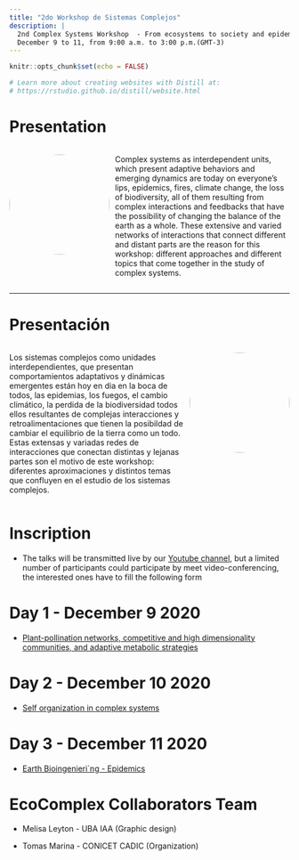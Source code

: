 ```yaml
---
title: "2do Workshop de Sistemas Complejos"
description: |
  2nd Complex Systems Workshop  - From ecosystems to society and epidemics.
  December 9 to 11, from 9:00 a.m. to 3:00 p.m.(GMT-3)
---
```

```r
knitr::opts_chunk$set(echo = FALSE)

# Learn more about creating websites with Distill at:
# https://rstudio.github.io/distill/website.html

```

# Presentation 

:::: {style="display: grid; grid-template-columns: 180px auto; grid-column-gap: 10px;"}

::: {}

<img src="img/LogoPIISCO_UNGS_m.png" style="width:180px;border-radius: 50%;"/>

:::

::: {}
Complex systems as interdependent units, which present adaptive behaviors and emerging dynamics are today on everyone's lips, epidemics, fires, climate change, the loss of biodiversity, all of them resulting from complex interactions and feedbacks that have the possibility of changing the balance of the earth as a whole. These extensive and varied networks of interactions that connect different and distant parts are the reason for this workshop: different approaches and different topics that come together in the study of complex systems.

:::

::::

---
# Presentación

:::: {style="display: grid; grid-template-columns: auto 180px; grid-column-gap: 10px;"}


::: {}

Los sistemas complejos como unidades interdependientes, que presentan comportamientos adaptativos y dinámicas emergentes están hoy en dia en la boca de todos, las epidemias, los fuegos, el cambio climático, la perdida de la biodiversidad todos ellos resultantes de complejas interacciones y retroalimentaciones que tienen la posibildad de cambiar el equilibrio de la tierra como un todo. Estas extensas y variadas redes de interacciones que conectan distintas y lejanas partes son el motivo de este workshop: diferentes aproximaciones y distintos temas que confluyen en el estudio de los sistemas complejos.

:::

::: {}

<img src="img/LogoPIISCO_UNGS_m.png" style="width:180px;border-radius: 50%;"/>

:::

::::

# Inscription

- The talks will be transmitted live by our [Youtube channel](https://www.youtube.com/channel/UC-Ww0kQ1Ybnd7wETDA9BxMQ), but a limited number of participants could participate by meet video-conferencing, the interested ones have to fill the following form



# Day 1 - December 9 2020

-  [Plant-pollination networks, competitive and high dimensionality communities, and adaptive metabolic strategies](dia1.html) 

# Day 2 - December 10 2020

- [Self organization in complex systems](dia2.html) 

# Day 3 - December 11 2020

- [Earth Bioingenieri`ng - Epidemics](dia3.html) 

# EcoComplex Collaborators Team {.appendix}

* Melisa Leyton - UBA IAA (Graphic design)

* Tomas Marina - CONICET CADIC (Organization)
